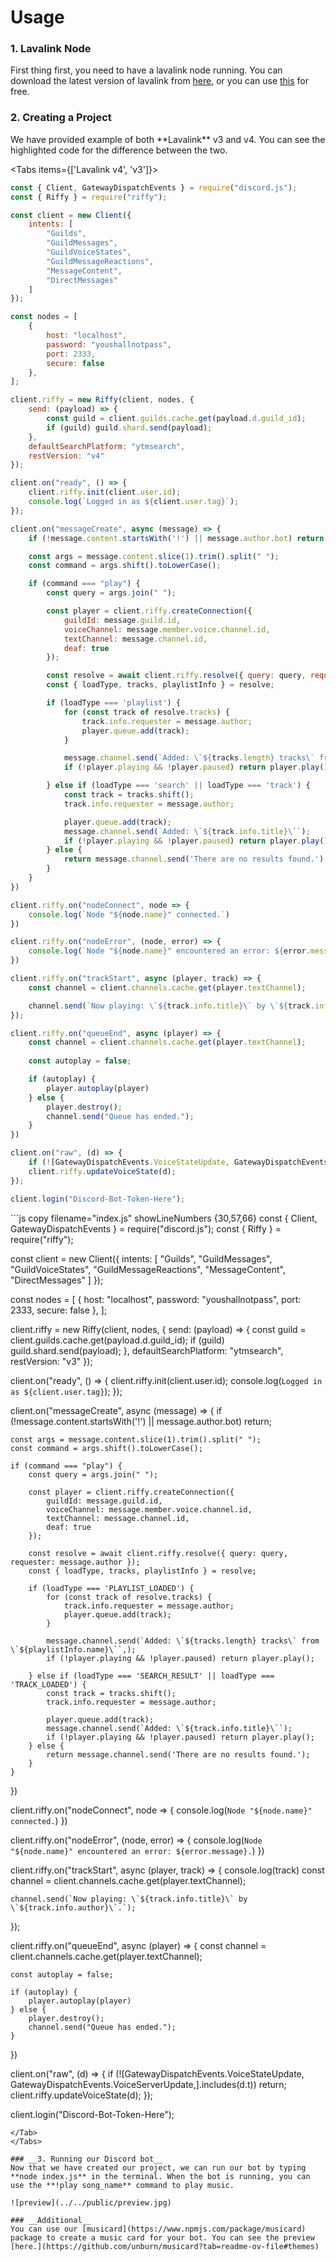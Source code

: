 
# __Usage__

### __1. Lavalink Node__
First thing first, you need to have a lavalink node running. You can download the latest version of lavalink from [here](https://github.com/lavalink-devs/Lavalink), or you can use [this]() for free.

### __2. Creating a Project__
<Callout type="info">
We have provided example of both **Lavalink** v3 and v4. You can see the highlighted code for the difference between the two.
</Callout>

<Tabs items={['Lavalink v4', 'v3']}>
<Tab>
```js copy filename="index.js" showLineNumbers {30,57,66}
const { Client, GatewayDispatchEvents } = require("discord.js");
const { Riffy } = require("riffy");

const client = new Client({
    intents: [
        "Guilds",
        "GuildMessages",
        "GuildVoiceStates",
        "GuildMessageReactions",
        "MessageContent",
        "DirectMessages"
    ]
});

const nodes = [
    {
        host: "localhost",
        password: "youshallnotpass",
        port: 2333,
        secure: false
    },
];

client.riffy = new Riffy(client, nodes, {
    send: (payload) => {
        const guild = client.guilds.cache.get(payload.d.guild_id);
        if (guild) guild.shard.send(payload);
    },
    defaultSearchPlatform: "ytmsearch",
    restVersion: "v4"
});

client.on("ready", () => {
    client.riffy.init(client.user.id);
    console.log(`Logged in as ${client.user.tag}`);
});

client.on("messageCreate", async (message) => {
    if (!message.content.startsWith('!') || message.author.bot) return;

    const args = message.content.slice(1).trim().split(" ");
    const command = args.shift().toLowerCase();

    if (command === "play") {
        const query = args.join(" ");

        const player = client.riffy.createConnection({
            guildId: message.guild.id,
            voiceChannel: message.member.voice.channel.id,
            textChannel: message.channel.id,
            deaf: true
        });

        const resolve = await client.riffy.resolve({ query: query, requester: message.author });
        const { loadType, tracks, playlistInfo } = resolve;

        if (loadType === 'playlist') {
            for (const track of resolve.tracks) {
                track.info.requester = message.author;
                player.queue.add(track);
            }

            message.channel.send(`Added: \`${tracks.length} tracks\` from \`${playlistInfo.name}\``,);
            if (!player.playing && !player.paused) return player.play();

        } else if (loadType === 'search' || loadType === 'track') {
            const track = tracks.shift();
            track.info.requester = message.author;

            player.queue.add(track);
            message.channel.send(`Added: \`${track.info.title}\``);
            if (!player.playing && !player.paused) return player.play();
        } else {
            return message.channel.send('There are no results found.');
        }
    }
})

client.riffy.on("nodeConnect", node => {
    console.log(`Node "${node.name}" connected.`)
})

client.riffy.on("nodeError", (node, error) => {
    console.log(`Node "${node.name}" encountered an error: ${error.message}.`)
})

client.riffy.on("trackStart", async (player, track) => {
    const channel = client.channels.cache.get(player.textChannel);

    channel.send(`Now playing: \`${track.info.title}\` by \`${track.info.author}\`.`);
});

client.riffy.on("queueEnd", async (player) => {
    const channel = client.channels.cache.get(player.textChannel);
    
	const autoplay = false;

    if (autoplay) {
        player.autoplay(player)
    } else {
        player.destroy();
        channel.send("Queue has ended.");
    }
})

client.on("raw", (d) => {
    if (![GatewayDispatchEvents.VoiceStateUpdate, GatewayDispatchEvents.VoiceServerUpdate,].includes(d.t)) return;
    client.riffy.updateVoiceState(d);
});

client.login("Discord-Bot-Token-Here");
```
</Tab>
<Tab>
```js copy filename="index.js" showLineNumbers {30,57,66}
const { Client, GatewayDispatchEvents } = require("discord.js");
const { Riffy } = require("riffy");

const client = new Client({
    intents: [
        "Guilds",
        "GuildMessages",
        "GuildVoiceStates",
        "GuildMessageReactions",
        "MessageContent",
        "DirectMessages"
    ]
});

const nodes = [
    {
        host: "localhost",
        password: "youshallnotpass",
        port: 2333,
        secure: false
    },
];

client.riffy = new Riffy(client, nodes, {
    send: (payload) => {
        const guild = client.guilds.cache.get(payload.d.guild_id);
        if (guild) guild.shard.send(payload);
    },
    defaultSearchPlatform: "ytmsearch",
    restVersion: "v3"
});

client.on("ready", () => {
    client.riffy.init(client.user.id);
    console.log(`Logged in as ${client.user.tag}`);
});

client.on("messageCreate", async (message) => {
    if (!message.content.startsWith('!') || message.author.bot) return;

    const args = message.content.slice(1).trim().split(" ");
    const command = args.shift().toLowerCase();

    if (command === "play") {
        const query = args.join(" ");

        const player = client.riffy.createConnection({
            guildId: message.guild.id,
            voiceChannel: message.member.voice.channel.id,
            textChannel: message.channel.id,
            deaf: true
        });

        const resolve = await client.riffy.resolve({ query: query, requester: message.author });
        const { loadType, tracks, playlistInfo } = resolve;

        if (loadType === 'PLAYLIST_LOADED') {
            for (const track of resolve.tracks) {
                track.info.requester = message.author;
                player.queue.add(track);
            }

            message.channel.send(`Added: \`${tracks.length} tracks\` from \`${playlistInfo.name}\``,);
            if (!player.playing && !player.paused) return player.play();

        } else if (loadType === 'SEARCH_RESULT' || loadType === 'TRACK_LOADED') {
            const track = tracks.shift();
            track.info.requester = message.author;

            player.queue.add(track);
            message.channel.send(`Added: \`${track.info.title}\``);
            if (!player.playing && !player.paused) return player.play();
        } else {
            return message.channel.send('There are no results found.');
        }
    }
})

client.riffy.on("nodeConnect", node => {
    console.log(`Node "${node.name}" connected.`)
})

client.riffy.on("nodeError", (node, error) => {
    console.log(`Node "${node.name}" encountered an error: ${error.message}.`)
})

client.riffy.on("trackStart", async (player, track) => {
    console.log(track)
    const channel = client.channels.cache.get(player.textChannel);

    channel.send(`Now playing: \`${track.info.title}\` by \`${track.info.author}\`.`);
});

client.riffy.on("queueEnd", async (player) => {
    const channel = client.channels.cache.get(player.textChannel);
    
	const autoplay = false;

    if (autoplay) {
        player.autoplay(player)
    } else {
        player.destroy();
        channel.send("Queue has ended.");
    }
})

client.on("raw", (d) => {
    if (![GatewayDispatchEvents.VoiceStateUpdate, GatewayDispatchEvents.VoiceServerUpdate,].includes(d.t)) return;
    client.riffy.updateVoiceState(d);
});

client.login("Discord-Bot-Token-Here");
```
</Tab>
</Tabs>

### __3. Running our Discord bot__
Now that we have created our project, we can run our bot by typing **node index.js** in the terminal. When the bot is running, you can use the **!play song_name** command to play music.

![preview](../../public/preview.jpg)

### __Additional__
You can use our [musicard](https://www.npmjs.com/package/musicard) package to create a music card for your bot. You can see the preview [here.](https://github.com/unburn/musicard?tab=readme-ov-file#themes)
